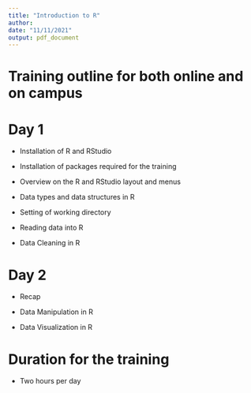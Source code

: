 ```yaml
---
title: "Introduction to R"
author: 
date: "11/11/2021"
output: pdf_document 
---
```


# Training outline for both online and on campus
# Day 1
- Installation of R and RStudio

- Installation of packages required for the training

- Overview on the R and RStudio layout and menus

- Data types and data structures in R

- Setting of working directory

- Reading data into R 

- Data Cleaning in R

# Day 2
- Recap

- Data Manipulation in R 

- Data Visualization in R


# Duration for the training

- Two hours per day
